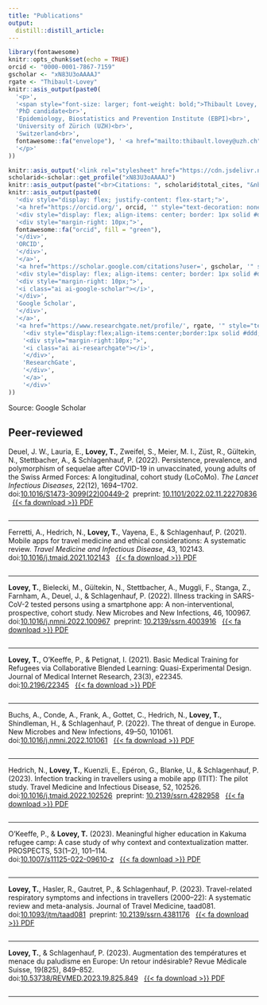 ```yaml
---
title: "Publications"
output:
  distill::distill_article:
---
```


```r
library(fontawesome)
knitr::opts_chunk$set(echo = TRUE)
orcid <- "0000-0001-7867-7159"
gscholar <- "xN83U3oAAAAJ"
rgate <- "Thibault-Lovey"
knitr::asis_output(paste0(
  '<p>',
  '<span style="font-size: larger; font-weight: bold;">Thibault Lovey, MD</span><br>',
  'PhD candidate<br>',
  'Epidemiology, Biostatistics and Prevention Institute (EBPI)<br>',
  'University of Zürich (UZH)<br>',
  'Switzerland<br>',
  fontawesome::fa("envelope"), ' <a href="mailto:thibault.lovey@uzh.ch">thibault.lovey@uzh.ch</a>',
  '</p>'
))
```
```r
knitr::asis_output('<link rel="stylesheet" href="https://cdn.jsdelivr.net/npm/academicons@1.9.1/css/academicons.min.css">')
scholarid<-scholar::get_profile("xN83U3oAAAAJ")
knitr::asis_output(paste("<br>Citations: ", scholarid$total_cites, "&nbsp;|&nbsp;&nbsp;h-index: ", scholarid$h_index, "&nbsp;|&nbsp;&nbsp;i10-index: ", scholarid$i10_index))
knitr::asis_output(paste0(
  '<div style="display: flex; justify-content: flex-start;">',
  '<a href="https://orcid.org/', orcid, '" style="text-decoration: none; color: inherit;">',
  '<div style="display: flex; align-items: center; border: 1px solid #ddd; padding: 10px; margin-right: 10px; border-radius: 5px;">',
  '<div style="margin-right: 10px;">',
  fontawesome::fa("orcid", fill = "green"), 
  '</div>',
  'ORCID',
  '</div>',
  '</a>',
  '<a href="https://scholar.google.com/citations?user=', gscholar, '" style="text-decoration: none; color: inherit;">',
  '<div style="display: flex; align-items: center; border: 1px solid #ddd; padding: 10px; margin-right: 10px; border-radius: 5px;">',
  '<div style="margin-right: 10px;">',
  '<i class="ai ai-google-scholar"></i>', 
  '</div>',
  'Google Scholar',
  '</div>',
  '</a>',
  '<a href="https://www.researchgate.net/profile/', rgate, '" style="text-decoration: none; color: inherit;">',
    '<div style="display:flex;align-items:center;border:1px solid #ddd;padding:10px;border-radius:5px;">',
    '<div style="margin-right:10px;">',
    '<i class="ai ai-researchgate"></i>',
    '</div>',
    'ResearchGate',
    '</div>',
    '</a>',
    '</div>'
))
```
<aside>
Source: Google Scholar
</aside>

## Peer-reviewed

Deuel, J. W., Lauria, E., **Lovey, T.**, Zweifel, S., Meier, M. I., Züst, R., Gültekin, N., Stettbacher, A., & Schlagenhauf, P. (2022). Persistence, prevalence, and polymorphism of sequelae after COVID-19 in unvaccinated, young adults of the Swiss Armed Forces: A longitudinal, cohort study (LoCoMo). *The Lancet Infectious Diseases*, 22(12), 1694–1702.
<br>doi:[10.1016/S1473-3099(22)00449-2](https://doi.org/10.1016/S1473-3099(22)00449-2)&nbsp;&nbsp;preprint: [10.1101/2022.02.11.22270836](https://doi.org/10.1101/2022.02.11.22270836)
&nbsp;&nbsp;[{{< fa download >}} PDF](papers/PIIS1473309922004492.pdf)

:::: {.columns}
::: {.column width="10%"}
<div data-badge-type="donut" class="altmetric-embed" data-badge-popover="right" data-doi="10.1016/S1473-3099(22)00449-2"></div>
:::
::: {.column width="10%"}
<span class="__dimensions_badge_embed__" data-doi="10.1016/S1473-3099(22)00449-2" data-style="small_circle"></span>
    <script async src="https://badge.dimensions.ai/badge.js" charset="utf-8"></script>
:::
::: {.column width="80%"}
:::
::::
<hr>
Ferretti, A., Hedrich, N., **Lovey, T.**, Vayena, E., & Schlagenhauf, P. (2021). Mobile apps for travel medicine and ethical considerations: A systematic review. *Travel Medicine and Infectious Disease*, 43, 102143. <br>doi:[10.1016/j.tmaid.2021.102143](https://doi.org/10.1016/j.tmaid.2021.102143)
&nbsp;&nbsp;[{{< fa download >}} PDF](papers/1-s2.0-S1477893921001848-main.pdf)

:::: {.columns}
::: {.column width="10%"}
<div data-badge-type="donut" class="altmetric-embed" data-badge-popover="right" data-doi="10.1016/j.tmaid.2021.102143"></div>
:::
::: {.column width="10%"}
<span class="__dimensions_badge_embed__" data-doi="10.1016/j.tmaid.2021.102143" data-style="small_circle"></span>
    <script async src="https://badge.dimensions.ai/badge.js" charset="utf-8"></script>
:::
::: {.column width="80%"}
:::
::::
<hr>

**Lovey, T.**, Bielecki, M., Gültekin, N., Stettbacher, A., Muggli, F., Stanga, Z., Farnham, A., Deuel, J., & Schlagenhauf, P. (2022). Illness tracking in SARS-CoV-2 tested persons using a smartphone app: A non-interventional, prospective, cohort study. New Microbes and New Infections, 46, 100967. <br>doi:[10.1016/j.nmni.2022.100967](https://doi.org/10.1016/j.nmni.2022.100967)&nbsp;&nbsp;preprint: [10.2139/ssrn.4003916](https://doi.org/10.2139/ssrn.4003916)
&nbsp;&nbsp;[{{< fa download >}} PDF](papers/1-s2.0-S2052297522000191-main.pdf)

:::: {.columns}
::: {.column width="10%"}
<div data-badge-type="donut" class="altmetric-embed" data-badge-popover="right" data-doi="10.1016/j.nmni.2022.100967"></div>
:::
::: {.column width="10%"}
<span class="__dimensions_badge_embed__" data-doi="10.1016/j.nmni.2022.100967" data-style="small_circle"></span>
    <script async src="https://badge.dimensions.ai/badge.js" charset="utf-8"></script>
:::
::: {.column width="80%"}
:::
::::
<hr>

**Lovey, T.**, O’Keeffe, P., & Petignat, I. (2021). Basic Medical Training for Refugees via Collaborative Blended Learning: Quasi-Experimental Design. Journal of Medical Internet Research, 23(3), e22345. <br>doi:[10.2196/22345](https://doi.org/10.2196/22345)
&nbsp;&nbsp;[{{< fa download >}} PDF](papers/PDF.pdf)

:::: {.columns}
::: {.column width="10%"}
<div data-badge-type="donut" class="altmetric-embed" data-badge-popover="right" data-doi="10.2196/22345"></div>
:::
::: {.column width="10%"}
<span class="__dimensions_badge_embed__" data-doi="10.2196/22345" data-style="small_circle"></span>
    <script async src="https://badge.dimensions.ai/badge.js" charset="utf-8"></script>
:::
::: {.column width="80%"}
:::
::::
<hr>

Buchs, A., Conde, A., Frank, A., Gottet, C., Hedrich, N., **Lovey, T.**, Shindleman, H., & Schlagenhauf, P. (2022). The threat of dengue in Europe. New Microbes and New Infections, 49–50, 101061.
<br>doi:[10.1016/j.nmni.2022.101061](https://doi.org/10.1016/j.nmni.2022.101061)
&nbsp;&nbsp;[{{< fa download >}} PDF](papers/1-s2.0-S2052297522001135-main.pdf)

:::: {.columns}
::: {.column width="10%"}
<div data-badge-type="donut" class="altmetric-embed" data-badge-popover="right" data-doi="10.1016/j.nmni.2022.101061"></div>
::: 
::: {.column width="10%"}
<span class="__dimensions_badge_embed__" data-doi="10.1016/j.nmni.2022.101061" data-style="small_circle"></span><script async src="https://badge.dimensions.ai/badge.js" charset="utf-8"></script>
:::
::::
<hr>

Hedrich, N., **Lovey, T.**, Kuenzli, E., Epéron, G., Blanke, U., & Schlagenhauf, P. (2023). Infection tracking in travellers using a mobile app (ITIT): The pilot study. Travel Medicine and Infectious Disease, 52, 102526. 
<br>doi:[10.1016/j.tmaid.2022.102526](https://doi.org/10.1016/j.tmaid.2022.102526)&nbsp;&nbsp;preprint: [10.2139/ssrn.4282958](https://doi.org/10.2139/ssrn.4282958)
&nbsp;&nbsp;[{{< fa download >}} PDF](papers/1-s2.0-S1477893922002721-main.pdf)

:::: {.columns}
::: {.column width="10%"}
<div data-badge-type="donut" class="altmetric-embed" data-badge-popover="right" data-doi="10.1016/j.tmaid.2022.102526"></div>
:::
::: {.column width="10%"}
<span class="__dimensions_badge_embed__" data-doi="10.1016/j.tmaid.2022.102526" data-style="small_circle"></span>
    <script async src="https://badge.dimensions.ai/badge.js" charset="utf-8"></script>
:::
::: {.column width="80%"}
:::
::::
<hr>

O’Keeffe, P., & **Lovey, T.** (2023). Meaningful higher education in Kakuma refugee camp: A case study of why context and contextualization matter. PROSPECTS, 53(1–2), 101–114.
<br>doi:[10.1007/s11125-022-09610-z](https://doi.org/10.1007/s11125-022-09610-z)
&nbsp;&nbsp;[{{< fa download >}} PDF](papers/s11125-022-09610-z.pdf)

:::: {.columns}
::: {.column width="10%"}
<div data-badge-type="donut" class="altmetric-embed" data-badge-popover="right" data-doi="10.1007/s11125-022-09610-z"></div>
:::
::: {.column width="10%"}
<span class="__dimensions_badge_embed__" data-doi="10.1007/s11125-022-09610-z" data-style="small_circle"></span>
    <script async src="https://badge.dimensions.ai/badge.js" charset="utf-8"></script>
:::
::: {.column width="80%"}
:::
::::
<hr>

**Lovey, T.**, Hasler, R., Gautret, P., & Schlagenhauf, P. (2023). Travel-related respiratory symptoms and infections in travellers (2000–22): A systematic review and meta-analysis. Journal of Travel Medicine, taad081. 
<br>doi:[10.1093/jtm/taad081](https://doi.org/10.1093/jtm/taad081)&nbsp;&nbsp;preprint: [10.2139/ssrn.4381176](https://doi.org/10.2139/ssrn.4381176)
&nbsp;&nbsp;[{{< fa download >}} PDF](papers/taad081.pdf)

:::: {.columns}
::: {.column width="10%"}
<div data-badge-type="donut" class="altmetric-embed" data-badge-popover="right" data-doi="10.1093/jtm/taad081"></div>
:::
::: {.column width="10%"}
<span class="__dimensions_badge_embed__" data-doi="10.1093/jtm/taad081" data-style="small_circle"></span>
    <script async src="https://badge.dimensions.ai/badge.js" charset="utf-8"></script>
:::
::: {.column width="80%"}
:::
::::
<hr>

**Lovey, T.**, & Schlagenhauf, P. (2023). Augmentation des températures et menace du paludisme en Europe: Un retour indésirable? Revue Médicale Suisse, 19(825), 849–852.
<br>doi:[10.53738/REVMED.2023.19.825.849](https://doi.org/10.53738/REVMED.2023.19.825.849)
&nbsp;&nbsp;[{{< fa download >}} PDF](papers/849-52_44377.pdf)

:::: {.columns}
::: {.column width="10%"}
<div data-badge-type="donut" class="altmetric-embed" data-badge-popover="right" data-doi="10.53738/REVMED.2023.19.825.849"></div>
:::
::: {.column width="10%"}
<span class="__dimensions_badge_embed__" data-doi="10.53738/REVMED.2023.19.825.849" data-style="small_circle"></span>
    <script async src="https://badge.dimensions.ai/badge.js" charset="utf-8"></script>
:::
::: {.column width="80%"}
:::
::::
<hr>

<script type='text/javascript' src='https://d1bxh8uas1mnw7.cloudfront.net/assets/embed.js'></script>